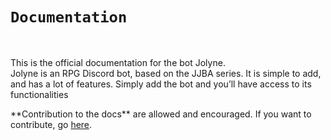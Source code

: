 
# `Documentation`
<br />

This is the official documentation for the bot Jolyne.
<br/>
Jolyne is an RPG Discord bot, based on the JJBA series. It is simple to add, and has a lot of features. Simply add the bot and you’ll have access to its functionalities

<Callout emoji="👾">
  **Contribution to the docs** are allowed and encouraged. If you want to contribute, go <a className="text-rare" href="https://github.com/Jolyne-Developers/jolyne-documentation">here</a>.
</Callout>